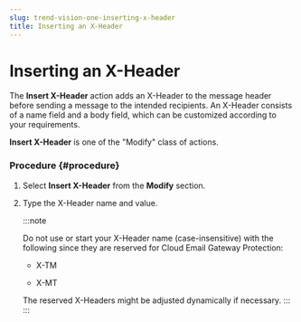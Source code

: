 ```yaml
---
slug: trend-vision-one-inserting-x-header
title: Inserting an X-Header
---
```

# Inserting an X-Header

The **Insert X-Header** action adds an X-Header to the message header before sending a message to the intended recipients. An X-Header consists of a name field and a body field, which can be customized according to your requirements.

**Insert X-Header** is one of the "Modify" class of actions.

### Procedure {#procedure}

1.  Select **Insert X-Header** from the **Modify** section.

2.  Type the X-Header name and value.

    :::note

    Do not use or start your X-Header name (case-insensitive) with the following since they are reserved for Cloud Email Gateway Protection:

    - X-TM

    - X-MT

    The reserved X-Headers might be adjusted dynamically if necessary.
    :::
:::
